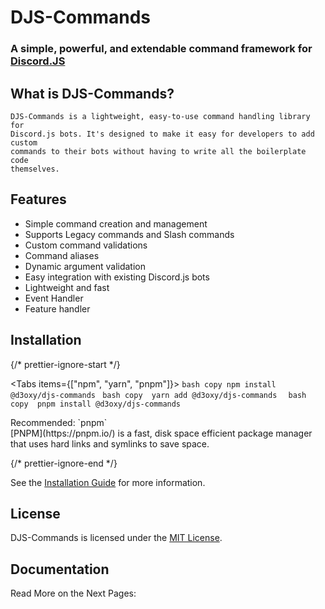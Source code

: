 
# DJS-Commands

### A **simple**, **powerful**, and **extendable** command framework for [Discord.JS](https://discordjs.dev/)

## What is DJS-Commands?

    DJS-Commands is a lightweight, easy-to-use command handling library for
    Discord.js bots. It's designed to make it easy for developers to add custom
    commands to their bots without having to write all the boilerplate code
    themselves.

## Features

-   Simple command creation and management
-   Supports Legacy commands and Slash commands
-   Custom command validations
-   Command aliases
-   Dynamic argument validation
-   Easy integration with existing Discord.js bots
-   Lightweight and fast
-   Event Handler
-   Feature handler

## Installation

{/* prettier-ignore-start */}

<Tabs items={["npm", "yarn", "pnpm"]}>
  <Tab>
    ```bash copy
    npm install @d3oxy/djs-commands
    ```
  </Tab>
  <Tab>
    ```bash copy 
    yarn add @d3oxy/djs-commands 
    ```
  </Tab>
  <Tab>
    ```bash copy 
    pnpm install @d3oxy/djs-commands 
    ```
  </Tab>
</Tabs>


<Callout type="info">
Recommended: `pnpm`<br/>[PNPM](https://pnpm.io/) is a fast, disk space efficient package manager that uses hard links and symlinks to save space.
</Callout>

{/* prettier-ignore-end */}

See the [Installation Guide](/getting-started/installation) for more information.

## License

DJS-Commands is licensed under the [MIT License](https://github.com/D3oxy/djs-commands/blob/main/LICENSE).

## Documentation

Read More on the Next Pages:
